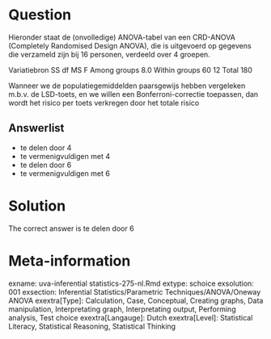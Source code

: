 Question
========

Hieronder staat de (onvolledige) ANOVA-tabel van een CRD-ANOVA (Completely Randomised Design ANOVA), die is uitgevoerd op gegevens die verzameld zijn bij 16 personen, verdeeld over 4 groepen.

Variatiebron SS df MS F
Among groups 8.0
Within groups 60 12
Total 180

Wanneer we de populatiegemiddelden paarsgewijs hebben vergeleken m.b.v. de LSD-toets, en we willen een Bonferroni-correctie toepassen, dan wordt het risico per toets verkregen door het totale risico 

Answerlist
----------
* te delen door 4
* te vermenigvuldigen met 4
* te delen door 6
* te vermenigvuldigen met 6

Solution
========

The correct answer is  te delen door 6 

Meta-information
================
exname: uva-inferential statistics-275-nl.Rmd 
extype: schoice 
exsolution: 001 
exsection: Inferential Statistics/Parametric Techniques/ANOVA/Oneway ANOVA
exextra[Type]: Calculation, Case, Conceptual, Creating graphs, Data manipulation, Interpretating graph, Interpretating output, Performing analysis, Test choice 
exextra[Langauge]: Dutch 
exextra[Level]: Statistical Literacy, Statistical Reasoning, Statistical Thinking 
